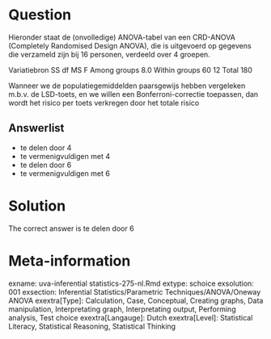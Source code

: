 Question
========

Hieronder staat de (onvolledige) ANOVA-tabel van een CRD-ANOVA (Completely Randomised Design ANOVA), die is uitgevoerd op gegevens die verzameld zijn bij 16 personen, verdeeld over 4 groepen.

Variatiebron SS df MS F
Among groups 8.0
Within groups 60 12
Total 180

Wanneer we de populatiegemiddelden paarsgewijs hebben vergeleken m.b.v. de LSD-toets, en we willen een Bonferroni-correctie toepassen, dan wordt het risico per toets verkregen door het totale risico 

Answerlist
----------
* te delen door 4
* te vermenigvuldigen met 4
* te delen door 6
* te vermenigvuldigen met 6

Solution
========

The correct answer is  te delen door 6 

Meta-information
================
exname: uva-inferential statistics-275-nl.Rmd 
extype: schoice 
exsolution: 001 
exsection: Inferential Statistics/Parametric Techniques/ANOVA/Oneway ANOVA
exextra[Type]: Calculation, Case, Conceptual, Creating graphs, Data manipulation, Interpretating graph, Interpretating output, Performing analysis, Test choice 
exextra[Langauge]: Dutch 
exextra[Level]: Statistical Literacy, Statistical Reasoning, Statistical Thinking 
